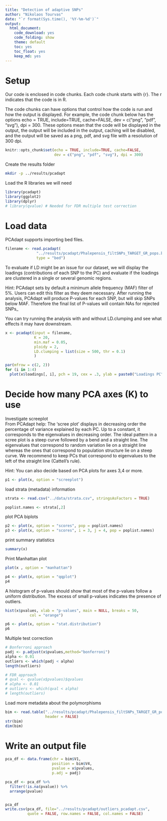 ```yaml
---
title: "Detection of adaptive SNPs"
author: "Nikolaos Tourvas"
date: "`r format(Sys.time(), '%Y-%m-%d')`"
output: 
  html_document:
    code_download: yes
    code_folding: show
    theme: default
    toc: yes
    toc_float: yes
    keep_md: yes
---
```


# Setup

Our code is enclosed in code chunks. Each code chunk starts with {r}. The r indicates that the code is in R. 

The code chunks can have options that control how the code is run and how the output is displayed. For example, the code chunk below has the options echo = TRUE, include=TRUE, cache=FALSE, dev = c("png", "pdf", "svg"), dpi = 300. These options mean that the code will be displayed in the output, the output will be included in the output, caching will be disabled, and the output will be saved as a png, pdf, and svg file with a resolution of 300 dpi.
```r
knitr::opts_chunk$set(echo = TRUE, include=TRUE, cache=FALSE,
                      dev = c("png", "pdf", "svg"), dpi = 300)
```

Create the results folder
```bash
mkdir -p ../results/pcadapt
```

Load the R libraries we will need
```r
library(pcadapt)
library(ggplot2)
library(dplyr)
# library(qvalue) # Needed for FDR multiple test correction
```

# Load data
PCAdapt supports importing bed files.
```r
filename <- read.pcadapt(
              "../results/pcadapt/Phalepensis_filtSNPs_TARGET_GR_pops.bed",
              type = "bed")
```

To evaluate if LD might be an issue for our dataset, we will display the loadings (contributions of each SNP to the PC) and  evaluate if the loadings are clustered in a single or several genomic regions.

Hint: PCAdapt sets by default a minimum allele frequency (MAF) filter of 5%. Users can edit this filter as they deem necessary. After running the analysis, PCAdapt will produce P-values for each SNP, but will skip SNPs below MAF. Therefore the final list of P-values will contain NAs for rejected SNPs_

You can try running the analysis with and without LD.clumping and see what effects it may have downstream.
```r
x <- pcadapt(input = filename, 
             K = 20, 
             min.maf = 0.05,
             ploidy = 2,
             LD.clumping = list(size = 500, thr = 0.1)
             )

par(mfrow = c(2, 2))
for (i in 1:4)
  plot(x$loadings[, i], pch = 19, cex = .3, ylab = paste0("Loadings PC", i))
```

# Decide how many PCA axes (K) to use
Investigate screeplot  
From PCAdapt help: The ‘scree plot’ displays in decreasing order the percentage of variance explained by each PC. Up to a constant, it corresponds to the eigenvalues in decreasing order. The ideal pattern in a scree plot is a steep curve followed by a bend and a straight line. The eigenvalues that correspond to random variation lie on a straight line whereas the ones that correspond to population structure lie on a steep curve. We recommend to keep PCs that correspond to eigenvalues to the left of the straight line (Cattell’s rule).

Hint: You can also decide based on PCA plots for axes 3,4 or more.

```r
p1 <- plot(x, option = "screeplot")
```

load strata (metadata) information
```r
strata <- read.csv("../data/strata.csv", stringsAsFactors = TRUE)

poplist.names <- strata[,2]
```

plot PCA biplots
```r
p2 <- plot(x, option = "scores", pop = poplist.names)
p3 <- plot(x, option = "scores", i = 3, j = 4, pop = poplist.names)
```

print summary statistics
```r
summary(x)
```

Print Manhattan plot
```r
plot(x , option = "manhattan")
```

```r
p4 <- plot(x, option = "qqplot")
p4
```

A histogram of p-values should show that most of the p-values follow a uniform distribution. The excess of small p-values indicates the presence of outliers.
```r
hist(x$pvalues, xlab = "p-values", main = NULL, breaks = 50, 
           col = "orange")
```

```r
p6 <- plot(x, option = "stat.distribution")
p6
```

Multiple test correction
```r
# Bonferroni approach
padj <- p.adjust(x$pvalues,method="bonferroni")
alpha <- 0.01
outliers <- which(padj < alpha)
length(outliers)

# FDR approach
# qval <- qvalue(x$pvalues)$qvalues
# alpha <- 0.01
# outliers <- which(qval < alpha)
# length(outliers)

```

Load more metadata about the polymorphisms
```r
bim <- read.table("../results/pcadapt/Phalepensis_filtSNPs_TARGET_GR_pops.bim",
                  header = FALSE)
str(bim)
dim(bim)
```

# Write an output file
```r
pca_df <- data.frame(chr = bim$V1, 
                     position = bim$V4, 
                     pvalue = x$pvalues, 
                     p.adj = padj)

pca_df <- pca_df %>% 
  filter(!is.na(pvalue)) %>% 
  arrange(pvalue)


pca_df
write.csv(pca_df, file="../results/pcadapt/outliers_pcadapt.csv",
          quote = FALSE, row.names = FALSE, col.names = FALSE)
```
